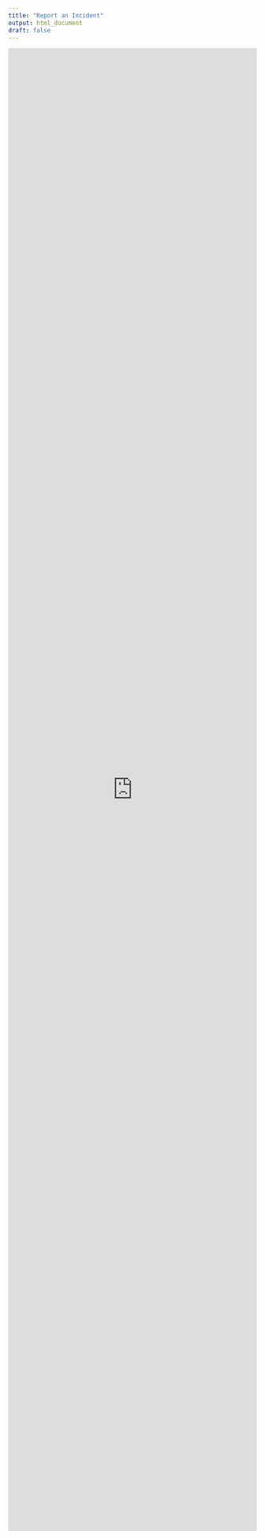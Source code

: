 ```yaml
--- 
title: "Report an Incident"
output: html_document
draft: false 
---
```

<iframe width="100%" height="3000px" src="https://safeyelli.ushahidi.io/posts/create/1" frameborder="0" allowfullscreen data-external="1"> 